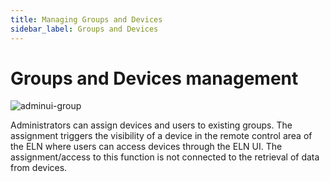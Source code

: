 ```yaml
---
title: Managing Groups and Devices
sidebar_label: Groups and Devices
---
```


# Groups and Devices management

![adminui-group](@site/static/img/admin_ui/group.png)

Administrators can assign devices and users to existing groups. The assignment triggers the visibility of a device in the remote control area of the ELN where users can access devices through the ELN UI. The assignment/access to this function is not connected to the retrieval of data from devices.
